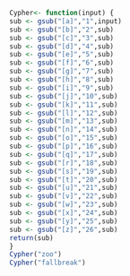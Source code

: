 ```r
Cypher<- function(input) {
sub <- gsub("[a]","1",input)
sub <- gsub("[b]","2",sub)
sub <- gsub("[c]","3",sub)
sub <- gsub("[d]","4",sub)
sub <- gsub("[e]","5",sub)
sub <- gsub("[f]","6",sub)
sub <- gsub("[g]","7",sub)
sub <- gsub("[h]","8",sub)
sub <- gsub("[i]","9",sub)
sub <- gsub("[j]","10",sub)
sub <- gsub("[k]","11",sub)
sub <- gsub("[l]","12",sub)
sub <- gsub("[m]","13",sub)
sub <- gsub("[n]","14",sub)
sub <- gsub("[o]","15",sub)
sub <- gsub("[p]","16",sub)
sub <- gsub("[q]","17",sub)
sub <- gsub("[r]","18",sub)
sub <- gsub("[s]","19",sub)
sub <- gsub("[t]","20",sub)
sub <- gsub("[u]","21",sub)
sub <- gsub("[v]","22",sub)
sub <- gsub("[w]","23",sub)
sub <- gsub("[x]","24",sub)
sub <- gsub("[y]","25",sub)
sub <- gsub("[z]","26",sub)
return(sub)
}
Cypher("zoo")
Cypher("fallbreak")
```

